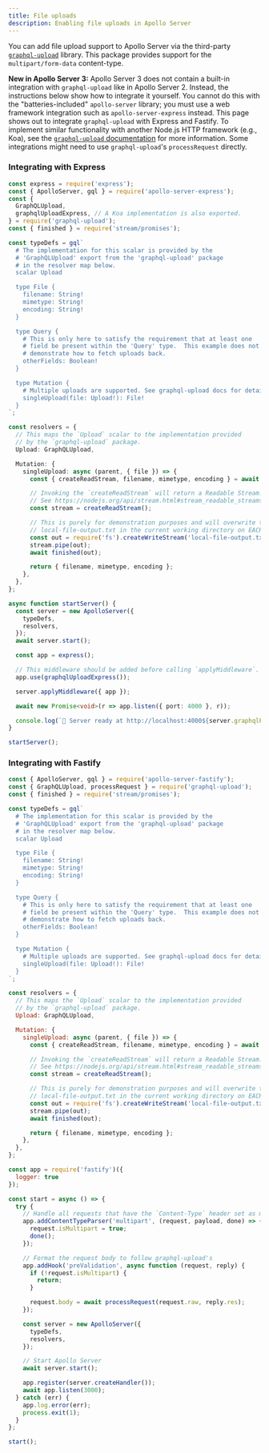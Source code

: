 ```yaml
---
title: File uploads
description: Enabling file uploads in Apollo Server
---
```



You can add file upload support to Apollo Server via the third-party [`graphql-upload`](https://npm.im/graphql-upload) library. This package provides support for the `multipart/form-data` content-type.

**New in Apollo Server 3:** Apollo Server 3 does not contain a built-in integration with `graphql-upload` like in Apollo Server 2. Instead, the instructions below show how to integrate it yourself. You cannot do this with the "batteries-included" `apollo-server` library; you must use a web framework integration such as `apollo-server-express` instead. This page shows out to integrate `graphql-upload` with Express and Fastify. To implement similar functionality with another Node.js HTTP framework (e.g., Koa), see the [`graphql-upload` documentation](https://github.com/jaydenseric/graphql-upload) for more information. Some integrations might need to use `graphql-upload`'s `processRequest` directly.

### Integrating with Express

<MultiCodeBlock>

```ts:title=index.ts
const express = require('express');
const { ApolloServer, gql } = require('apollo-server-express');
const {
  GraphQLUpload,
  graphqlUploadExpress, // A Koa implementation is also exported.
} = require('graphql-upload');
const { finished } = require('stream/promises');

const typeDefs = gql`
  # The implementation for this scalar is provided by the
  # 'GraphQLUpload' export from the 'graphql-upload' package
  # in the resolver map below.
  scalar Upload

  type File {
    filename: String!
    mimetype: String!
    encoding: String!
  }

  type Query {
    # This is only here to satisfy the requirement that at least one
    # field be present within the 'Query' type.  This example does not
    # demonstrate how to fetch uploads back.
    otherFields: Boolean!
  }

  type Mutation {
    # Multiple uploads are supported. See graphql-upload docs for details.
    singleUpload(file: Upload!): File!
  }
`;

const resolvers = {
  // This maps the `Upload` scalar to the implementation provided
  // by the `graphql-upload` package.
  Upload: GraphQLUpload,

  Mutation: {
    singleUpload: async (parent, { file }) => {
      const { createReadStream, filename, mimetype, encoding } = await file;

      // Invoking the `createReadStream` will return a Readable Stream.
      // See https://nodejs.org/api/stream.html#stream_readable_streams
      const stream = createReadStream();

      // This is purely for demonstration purposes and will overwrite the
      // local-file-output.txt in the current working directory on EACH upload.
      const out = require('fs').createWriteStream('local-file-output.txt');
      stream.pipe(out);
      await finished(out);

      return { filename, mimetype, encoding };
    },
  },
};

async function startServer() {
  const server = new ApolloServer({
    typeDefs,
    resolvers,
  });
  await server.start();

  const app = express();

  // This middleware should be added before calling `applyMiddleware`.
  app.use(graphqlUploadExpress());

  server.applyMiddleware({ app });

  await new Promise<void>(r => app.listen({ port: 4000 }, r));

  console.log(`🚀 Server ready at http://localhost:4000${server.graphqlPath}`);
}

startServer();
```

</MultiCodeBlock>

### Integrating with Fastify

```js
const { ApolloServer, gql } = require('apollo-server-fastify');
const { GraphQLUpload, processRequest } = require('graphql-upload');
const { finished } = require('stream/promises');

const typeDefs = gql`
  # The implementation for this scalar is provided by the
  # 'GraphQLUpload' export from the 'graphql-upload' package
  # in the resolver map below.
  scalar Upload

  type File {
    filename: String!
    mimetype: String!
    encoding: String!
  }

  type Query {
    # This is only here to satisfy the requirement that at least one
    # field be present within the 'Query' type.  This example does not
    # demonstrate how to fetch uploads back.
    otherFields: Boolean!
  }

  type Mutation {
    # Multiple uploads are supported. See graphql-upload docs for details.
    singleUpload(file: Upload!): File!
  }
`;

const resolvers = {
  // This maps the `Upload` scalar to the implementation provided
  // by the `graphql-upload` package.
  Upload: GraphQLUpload,

  Mutation: {
    singleUpload: async (parent, { file }) => {
      const { createReadStream, filename, mimetype, encoding } = await file;

      // Invoking the `createReadStream` will return a Readable Stream.
      // See https://nodejs.org/api/stream.html#stream_readable_streams
      const stream = createReadStream();

      // This is purely for demonstration purposes and will overwrite the
      // local-file-output.txt in the current working directory on EACH upload.
      const out = require('fs').createWriteStream('local-file-output.txt');
      stream.pipe(out);
      await finished(out);

      return { filename, mimetype, encoding };
    },
  },
};

const app = require('fastify')({
  logger: true
});

const start = async () => {
  try {
    // Handle all requests that have the `Content-Type` header set as mutlipart
    app.addContentTypeParser('multipart', (request, payload, done) => {
      request.isMultipart = true;
      done();
    });

    // Format the request body to follow graphql-upload's
    app.addHook('preValidation', async function (request, reply) {
      if (!request.isMultipart) {
        return;
      }

      request.body = await processRequest(request.raw, reply.res);
    });

    const server = new ApolloServer({
      typeDefs,
      resolvers,
    });

    // Start Apollo Server
    await server.start();

    app.register(server.createHandler());
    await app.listen(3000);
  } catch (err) {
    app.log.error(err);
    process.exit(1);
  }
};

start();
```
